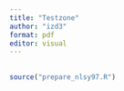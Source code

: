 ```yaml
---
title: "Testzone"
author: "izd3"
format: pdf
editor: visual
---
```


## 

```r
source("prepare_nlsy97.R")
```

```r

```
